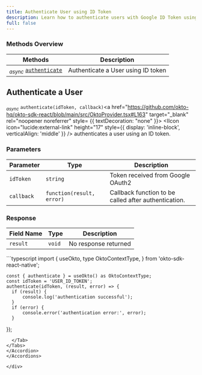 ```yaml
---
title: Authenticate User using ID Token
description: Learn how to authenticate users with Google ID Token using the Okto SDK.
full: false
---
```




### Methods Overview

| Methods                                                                | Description                        |                 
|------------------------------------------------------------------------|------------------------------------|
| <sub><i>async</i></sub> [`authenticate`](#authenticate-a-user)         | Authenticate a User using ID token |

<div className="method-box">

## Authenticate a User

<sub><i>async</i></sub> `authenticate(idToken, callback)`<a href="https://github.com/okto-hq/okto-sdk-react/blob/main/src/OktoProvider.tsx#L163" target="_blank" rel="noopener noreferrer" style= {{ textDecoration: "none" }}> <IIcon icon="lucide:external-link" height="17" style={{ display: 'inline-block', verticalAlign: 'middle' }} /></a> authenticates a user using an ID token.

### Parameters
| Parameter   | Type                     | Description |
|-------------|--------------------------|------------------------------------------------------|
| `idToken`   | `string`                 | Token received from Google OAuth2                    | 
| `callback`  | `function(result, error)`| Callback function to be called after authentication. | 

### Response

<Callout title="Success Response">

| Field Name | Type       | Description          | 
|------------|------------|----------------------|
| `result`   | `void`     | No response returned |

</Callout>

<Accordions>
<Accordion title="Example">
<Tabs items={['Typescript']}>
  <Tab value="Typescript">
    ```typescript
    import {
      useOkto,
      type OktoContextType,
    } from 'okto-sdk-react-native';
 
    const { authenticate } = useOkto() as OktoContextType;
    const idToken = 'USER_ID_TOKEN';
    authenticate(idToken, (result, error) => {
      if (result) {
          console.log('authentication successful');
      }
      if (error) {
          console.error('authentication error:', error);
      }
  });
```
  </Tab>
</Tabs>
</Accordion>
</Accordions>

</div>
